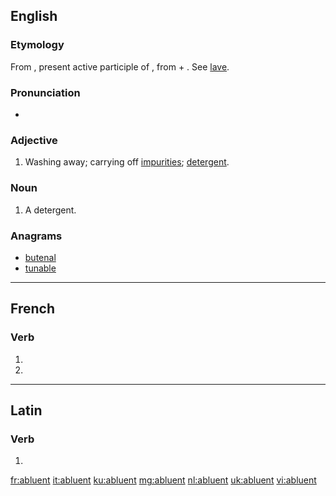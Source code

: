 ==English==

===Etymology===
From {{etyl|la|en}} {{m|la|abluēns}}, present active participle of {{m|la|abluō||I wash off or away; cleanse, purify}}, from {{term|ab||from, away from|lang=la}} + {{m|la|luō||I wash, cleanse}}. See [[lave]].

===Pronunciation===
* {{IPA|/ˈæb.lu.n̩t/}}

===Adjective===
{{en-adj}}

# Washing away; carrying off [[impurities]]; [[detergent]].

===Noun===
{{en-noun}}

# {{context|medicine|lang=en}} A detergent.

===Anagrams===
* [[butenal#English|butenal]]
* [[tunable#English|tunable]]

----

==French==

===Verb===
{{fr-verb-form}}

# {{conjugation of|abluer||3|p|pres|ind|lang=fr}}
# {{conjugation of|abluer||3|p|pres|sub|lang=fr}}

----

==Latin==

===Verb===
{{la-verb-form|abluent}}

# {{conjugation of|abluō||3|p|fut|act|ind|lang=la}}

[[fr:abluent]]
[[it:abluent]]
[[ku:abluent]]
[[mg:abluent]]
[[nl:abluent]]
[[uk:abluent]]
[[vi:abluent]]